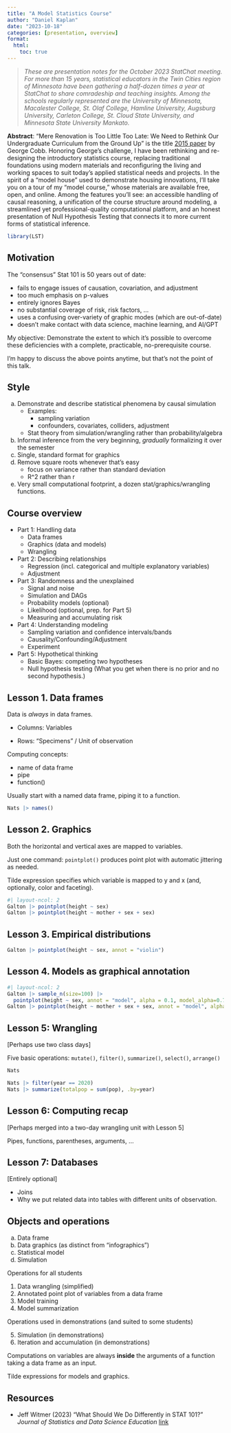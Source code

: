 ```yaml
---
title: "A Model Statistics Course"
author: "Daniel Kaplan"
date: "2023-10-18"
categories: [presentation, overview]
format:
  html:
    toc: true
---
```


> *These are presentation notes for the October 2023 StatChat meeting. For more than 15 years, statistical educators in the Twin Cities region of Minnesota have been gathering a half-dozen times a year at StatChat to share comradeship and teaching insights. Among the schools regularly represented are the University of Minnesota, Macalester College, St. Olaf College, Hamline University, Augsburg University, Carleton College, St. Cloud State University, and Minnesota State University Mankato.*

**Abstract**: "Mere Renovation is Too Little Too Late: We Need to Rethink Our Undergraduate Curriculum from the Ground Up" is the title [2015 paper](https://nhorton.people.amherst.edu/mererenovation/) by George Cobb. Honoring George's challenge, I have been rethinking and re-designing the introductory statistics course, replacing traditional foundations using modern materials and reconfiguring the living and working spaces to suit today's applied statistical needs and projects. In the spirit of a "model house" used to demonstrate housing innovations, I'll take you on a tour of my "model course," whose materials are available free, open, and online. Among the features you'll see: an accessible handling of causal reasoning, a unification of the course structure around modeling, a streamlined yet professional-quality computational platform, and an honest presentation of Null Hypothesis Testing that connects it to more current forms of statistical inference.

```r
library(LST)
```


## Motivation

The "consensus" Stat 101 is 50 years out of date:

- fails to engage issues of causation, covariation, and adjustment
- too much emphasis on p-values 
- entirely ignores Bayes
- no substantial coverage of risk, risk factors, ... 
- uses a confusing over-variety of graphic modes (which are out-of-date)
- doesn't make contact with data science, machine learning, and AI/GPT

My objective: Demonstrate the extent to which it's possible to overcome these deficiencies with a complete, practicable, no-prerequisite course.

I'm happy to discuss the above points anytime, but that's not the point of this talk.

## Style

a. Demonstrate and describe statistical phenomena by causal simulation
    - Examples:
        - sampling variation
        - confounders, covariates, colliders, adjustment
    - Stat theory from simulation/wrangling rather than probability/algebra
#. Informal inference from the very beginning, *gradually* formalizing it over the semester
#. Single, standard format for graphics
#. Remove square roots whenever that's easy
    - focus on variance rather than standard deviation
    - R^2 rather than r
#. Very small computational footprint, a dozen stat/graphics/wrangling functions.

## Course overview

- Part 1: Handling data
    - Data frames
    - Graphics (data and models)
    - Wrangling

- Part 2: Describing relationships
    - Regression (incl. categorical and multiple explanatory variables)
    - Adjustment

- Part 3: Randomness and the unexplained
    - Signal and noise
    - Simulation and DAGs
    - Probability models (optional)
    - Likelihood (optional, prep. for Part 5)
    - Measuring and accumulating risk

- Part 4: Understanding modeling
    - Sampling variation and confidence intervals/bands 
    - Causality/Confounding/Adjustment
    - Experiment

- Part 5: Hypothetical thinking
    - Basic Bayes: competing two hypotheses
    - Null hypothesis testing (What you get when there is no prior and no second hypothesis.)

## Lesson 1. Data frames

Data is *always* in data frames.

- Columns: Variables

- Rows: "Specimens" / Unit of observation

Computing concepts:

- name of data frame
- pipe
- function()

Usually start with a named data frame, piping it to a function.

```r
Nats |> names()
```

## Lesson 2. Graphics

Both the horizontal and vertical axes are mapped to variables.

Just one command: `pointplot()` produces point plot with automatic jittering as needed.

Tilde expression specifies which variable is mapped to y and x (and, optionally, color and faceting).

```r
#| layout-ncol: 2
Galton |> pointplot(height ~ sex)
Galton |> pointplot(height ~ mother + sex + sex)
```

## Lesson 3. Empirical distributions

```r
Galton |> pointplot(height ~ sex, annot = "violin")
```

## Lesson 4. Models as graphical annotation

```r
#| layout-ncol: 2
Galton |> sample_n(size=100) |> 
  pointplot(height ~ sex, annot = "model", alpha = 0.1, model_alpha=0.75)
Galton |> pointplot(height ~ mother + sex + sex, annot = "model", alpha = 0.1, model_alpha=0.75)
```

## Lesson 5: Wrangling

[Perhaps use two class days]

Five basic operations: `mutate()`, `filter()`, `summarize()`, `select()`, `arrange()`


```r
Nats
```

```r
Nats |> filter(year == 2020)
Nats |> summarize(totalpop = sum(pop), .by=year)
```

## Lesson 6: Computing recap

[Perhaps merged into a two-day wrangling unit with Lesson 5]

Pipes, functions, parentheses, arguments, ...

## Lesson 7: Databases

[Entirely optional]

- Joins 
- Why we put related data into tables with different units of observation.



## Objects and operations

a. Data frame
#. Data graphics (as distinct from "infographics")
#. Statistical model
#. Simulation

Operations for all students

1. Data wrangling (simplified)
2. Annotated point plot of variables from a data frame
3. Model training
4. Model summarization

Operations used in demonstrations (and suited to some students)

5. Simulation (in demonstrations)
6. Iteration and accumulation (in demonstrations)

Computations on variables are always **inside** the arguments of a function taking a data frame as an input.

Tilde expressions for models and graphics.

## Resources

- Jeff Witmer (2023) "What Should We Do Differently in STAT 101?" *Journal of Statistics and Data Science Education* [link](https://www.tandfonline.com/doi/full/10.1080/26939169.2023.2205905)

